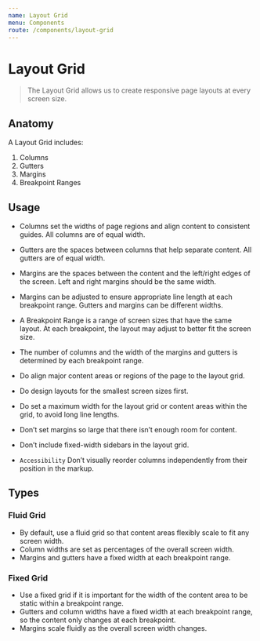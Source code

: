 ```yaml
---
name: Layout Grid
menu: Components
route: /components/layout-grid
---
```


# Layout Grid

> The Layout Grid allows us to create responsive page layouts at every screen size.

## Anatomy

A Layout Grid includes:

1. Columns
2. Gutters
3. Margins
4. Breakpoint Ranges

## Usage

- Columns set the widths of page regions and align content to consistent guides. All columns are of equal width.
- Gutters are the spaces between columns that help separate content. All gutters are of equal width.
- Margins are the spaces between the content and the left/right edges of the screen. Left and right margins should be the same width.
- Margins can be adjusted to ensure appropriate line length at each breakpoint range.
    Gutters and margins can be different widths.
- A Breakpoint Range is a range of screen sizes that have the same layout. At each breakpoint, the layout may adjust to better fit the screen size.
- The number of columns and the width of the margins and gutters is determined by each breakpoint range.

- Do align major content areas or regions of the page to the layout grid.
- Do design layouts for the smallest screen sizes first.
- Do set a maximum width for the layout grid or content areas within the grid, to avoid long line lengths.

- Don’t set margins so large that there isn’t enough room for content.
- Don’t include fixed-width sidebars in the layout grid.
- `Accessibility` Don’t visually reorder columns independently from their position in the markup.

## Types

### Fluid Grid

- By default, use a fluid grid so that content areas flexibly scale to fit any screen width.
- Column widths are set as percentages of the overall screen width.
- Margins and gutters have a fixed width at each breakpoint range.

### Fixed Grid

- Use a fixed grid if it is important for the width of the content area to be static within a breakpoint range.
- Gutters and column widths have a fixed width at each breakpoint range, so the content only changes at each breakpoint.
- Margins scale fluidly as the overall screen width changes.
